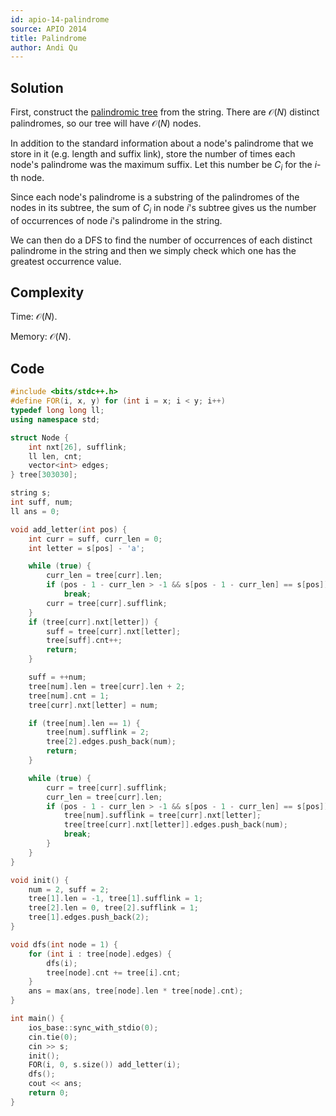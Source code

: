 ```yaml
---
id: apio-14-palindrome
source: APIO 2014
title: Palindrome
author: Andi Qu
---
```


## Solution

First, construct the [palindromic tree](http://adilet.org/blog/palindromic-tree/) from the string. There are $\mathcal{O}(N)$ distinct palindromes, so our tree will have $\mathcal{O}(N)$ nodes.

In addition to the standard information about a node's palindrome that we store in it (e.g. length and suffix link), store the number of times each node's palindrome was the maximum suffix. Let this number be $C_i$ for the $i$-th node.

Since each node's palindrome is a substring of the palindromes of the nodes in its subtree, the sum of $C_i$ in node $i$'s subtree gives us the number of occurrences of node $i$'s palindrome in the string.

We can then do a DFS to find the number of occurrences of each distinct palindrome in the string and then we simply check which one has the greatest occurrence value.

## Complexity

Time: $\mathcal{O}(N)$.

Memory: $\mathcal{O}(N)$.

## Code

```cpp
#include <bits/stdc++.h>
#define FOR(i, x, y) for (int i = x; i < y; i++)
typedef long long ll;
using namespace std;

struct Node {
	int nxt[26], sufflink;
	ll len, cnt;
	vector<int> edges;
} tree[303030];

string s;
int suff, num;
ll ans = 0;

void add_letter(int pos) {
	int curr = suff, curr_len = 0;
	int letter = s[pos] - 'a';

	while (true) {
		curr_len = tree[curr].len;
		if (pos - 1 - curr_len > -1 && s[pos - 1 - curr_len] == s[pos])
			break;
		curr = tree[curr].sufflink;
	}
	if (tree[curr].nxt[letter]) {
		suff = tree[curr].nxt[letter];
		tree[suff].cnt++;
		return;
	}

	suff = ++num;
	tree[num].len = tree[curr].len + 2;
	tree[num].cnt = 1;
	tree[curr].nxt[letter] = num;

	if (tree[num].len == 1) {
		tree[num].sufflink = 2;
		tree[2].edges.push_back(num);
		return;
	}

	while (true) {
		curr = tree[curr].sufflink;
		curr_len = tree[curr].len;
		if (pos - 1 - curr_len > -1 && s[pos - 1 - curr_len] == s[pos]) {
			tree[num].sufflink = tree[curr].nxt[letter];
			tree[tree[curr].nxt[letter]].edges.push_back(num);
			break;
		}
	}
}

void init() {
	num = 2, suff = 2;
	tree[1].len = -1, tree[1].sufflink = 1;
	tree[2].len = 0, tree[2].sufflink = 1;
	tree[1].edges.push_back(2);
}

void dfs(int node = 1) {
	for (int i : tree[node].edges) {
		dfs(i);
		tree[node].cnt += tree[i].cnt;
	}
	ans = max(ans, tree[node].len * tree[node].cnt);
}

int main() {
	ios_base::sync_with_stdio(0);
	cin.tie(0);
	cin >> s;
	init();
	FOR(i, 0, s.size()) add_letter(i);
	dfs();
	cout << ans;
	return 0;
}
```
